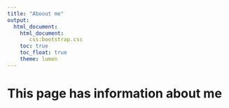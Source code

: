```yaml
---
title: "Aboout me"
output: 
  html_document:
    html_document:
       css:bootstrap.css
    toc: true
    toc_float: true
    theme: lumen
---
```


# This page has information about me 






